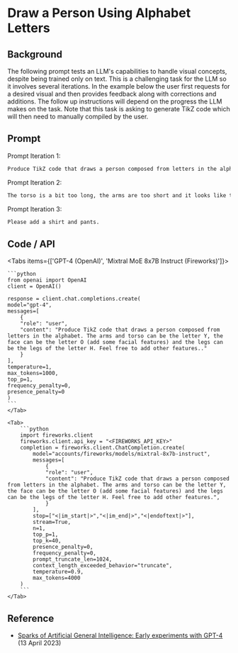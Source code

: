 # Draw a Person Using Alphabet Letters


## Background
The following prompt tests an LLM's capabilities to handle visual concepts, despite being trained only on text. This is a challenging task for the LLM so it involves several iterations. In the example below the user first requests for a desired visual and then provides feedback along with corrections and additions. The follow up instructions will depend on the progress the LLM makes on the task. Note that this task is asking to generate TikZ code which will then need to manually compiled by the user.

## Prompt

Prompt Iteration 1:
```markdown
Produce TikZ code that draws a person composed from letters in the alphabet. The arms and torso can be the letter Y, the face can be the letter O (add some facial features) and the legs can be the legs of the letter H. Feel free to add other features.
```  

Prompt Iteration 2:
```markdown
The torso is a bit too long, the arms are too short and it looks like the right arm is carrying the face instead of the face being right above the torso. Could you correct this please?
```

Prompt Iteration 3:
```markdown
Please add a shirt and pants.
```

## Code / API

<Tabs items={['GPT-4 (OpenAI)', 'Mixtral MoE 8x7B Instruct (Fireworks)']}>
    <Tab>
  
    ```python
    from openai import OpenAI
    client = OpenAI()

    response = client.chat.completions.create(
    model="gpt-4",
    messages=[
        {
        "role": "user",
        "content": "Produce TikZ code that draws a person composed from letters in the alphabet. The arms and torso can be the letter Y, the face can be the letter O (add some facial features) and the legs can be the legs of the letter H. Feel free to add other features.."
        }
    ],
    temperature=1,
    max_tokens=1000,
    top_p=1,
    frequency_penalty=0,
    presence_penalty=0
    )
    ```
    </Tab>

    <Tab>
        ```python
        import fireworks.client
        fireworks.client.api_key = "<FIREWORKS_API_KEY>"
        completion = fireworks.client.ChatCompletion.create(
            model="accounts/fireworks/models/mixtral-8x7b-instruct",
            messages=[
                {
                "role": "user",
                "content": "Produce TikZ code that draws a person composed from letters in the alphabet. The arms and torso can be the letter Y, the face can be the letter O (add some facial features) and the legs can be the legs of the letter H. Feel free to add other features.",
                }
            ],
            stop=["<|im_start|>","<|im_end|>","<|endoftext|>"],
            stream=True,
            n=1,
            top_p=1,
            top_k=40,
            presence_penalty=0,
            frequency_penalty=0,
            prompt_truncate_len=1024,
            context_length_exceeded_behavior="truncate",
            temperature=0.9,
            max_tokens=4000
        )
        ```
    </Tab>


</Tabs>

## Reference
- [Sparks of Artificial General Intelligence: Early experiments with GPT-4](https://arxiv.org/abs/2303.12712) (13 April 2023)